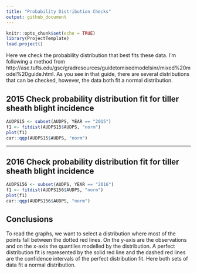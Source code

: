 ```yaml
---
title: "Probability Distribution Checks"
output: github_document
---
```


```r
knitr::opts_chunk$set(echo = TRUE)
library(ProjectTemplate)
load.project()
```

Here we check the probability distribution that best fits these data. I'm following a method from http://ase.tufts.edu/gsc/gradresources/guidetomixedmodelsinr/mixed%20model%20guide.html. As you see in that guide, there are several distributions that can be checked, however, the data both fit a normal distribution.

## 2015 Check probability distribution fit for tiller sheath blight incidence

```r
AUDPS15 <- subset(AUDPS, YEAR == "2015")
f1 <- fitdist(AUDPS15$AUDPS, "norm")
plot(f1)
car::qqp(AUDPS15$AUDPS, "norm")

```

*******

## 2016 Check probability distribution fit for tiller sheath blight incidence

```r
AUDPS156 <- subset(AUDPS, YEAR == "2016")
f1 <- fitdist(AUDPS156$AUDPS, "norm")
plot(f1)
car::qqp(AUDPS156$AUDPS, "norm")

```

## Conclusions

To read the graphs, we want to select a distribution where most of the points fall between the dotted red lines. On the y-axis are the observations and on the x-axis the quantiles modelled by the distribution. A perfect distribution fit is represented by the solid red line and the dashed red lines are the confidence intervals of the perfect distribution fit. Here both sets of data fit a normal distribution.
